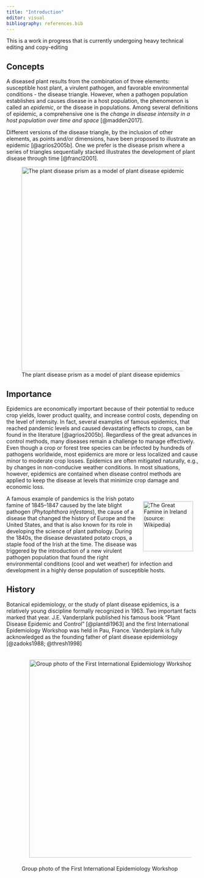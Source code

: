 ```yaml
---
title: "Introduction"
editor: visual
bibliography: references.bib
---
```


::: {.callout-note appearance="simple"}
This is a work in progress that is currently undergoing heavy technical editing and copy-editing
:::

## Concepts

A diseased plant results from the combination of three elements: susceptible host plant, a virulent pathogen, and favorable environmental conditions - the disease triangle. However, when a pathogen population establishes and causes disease in a host population, the phenomenon is called an *epidemic*, or the disease in populations. Among several definitions of epidemic, a comprehensive one is the *change in disease intensity in a host population over time and space* [@madden2017].

Different versions of the disease triangle, by the inclusion of other elements, as points and/or dimensions, have been proposed to illustrate an epidemic [@agrios2005b]. One we prefer is the disease prism where a series of triangles sequentially stacked illustrates the development of plant disease through time [@francl2001].

![The plant disease prism as a model of plant disease epidemics](imgs/prism.png){#fig-prism fig-align="center" width="534"}

## Importance

Epidemics are economically important because of their potential to reduce crop yields, lower product quality, and increase control costs, depending on the level of intensity. In fact, several examples of famous epidemics, that reached pandemic levels and caused devastating effects to crops, can be found in the literature [@agrios2005b]. Regardless of the great advances in control methods, many diseases remain a challenge to manage effectively. Even though a crop or forest tree species can be infected by hundreds of pathogens worldwide, most epidemics are more or less localized and cause minor to moderate crop losses. Epidemics are often mitigated naturally, e.g., by changes in non-conducive weather conditions. In most situations, however, epidemics are contained when disease control methods are applied to keep the disease at levels that minimize crop damage and economic loss.

::: callout-note
[![The Great Famine in Ireland (source: Wikipedia)](imgs/intro_famine.JPG){#fig-intro_famine.JPG style="float: right; margin:15px" width="131"}](https://en.wikipedia.org/wiki/Great_Famine_(Ireland))A famous example of pandemics is the Irish potato famine of 1845--1847 caused by the late blight pathogen (*Phytophthora infestans*), the cause of a disease that changed the history of Europe and the United States, and that is also known for its role in developing the science of plant pathology. During the 1840s, the disease devastated potato crops, a staple food of the Irish at the time. The disease was triggered by the introduction of a new virulent pathogen population that found the right environmental conditions (cool and wet weather) for infection and development in a highly dense population of susceptible hosts.
:::

## History

Botanical epidemiology, or the study of plant disease epidemics, is a relatively young discipline formally recognized in 1963. Two important facts marked that year. J.E. Vanderplank published his famous book "Plant Disease Epidemic and Control" [@plantdi1963] and the first International Epidemiology Workshop was held in Pau, France. Vanderplank is fully acknowledged as the founding father of plant disease epidemiology [@zadoks1988; @thresh1998]

![Group photo of the First International Epidemiology Workshop](imgs/iew1.png){#fig-iew1 style="padding:20px" fig-align="center" width="517"}
